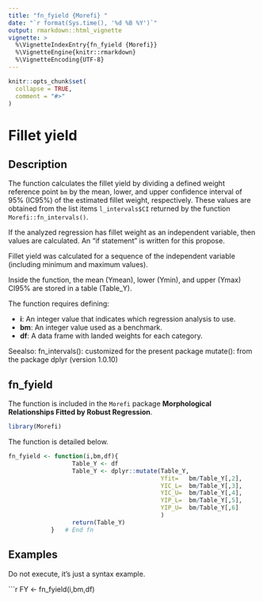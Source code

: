 ```yaml
---
title: "fn_fyield {Morefi} "
date: "`r format(Sys.time(), '%d %B %Y')`"
output: rmarkdown::html_vignette
vignette: >
  %\VignetteIndexEntry{fn_fyield {Morefi}}
  %\VignetteEngine{knitr::rmarkdown}
  %\VignetteEncoding{UTF-8}
---
```


```r
knitr::opts_chunk$set(
  collapse = TRUE,
  comment = "#>"
)
```

# Fillet yield 


## Description


The function calculates the fillet yield by dividing a defined weight reference 
point `bm` by the mean, lower, and upper confidence interval of 95% (IC95%) of 
the estimated fillet weight, respectively. These values are obtained from the 
list items `l_intervals$CI` returned by the function `Morefi::fn_intervals()`.


If the analyzed regression has fillet weight as an independent variable,
then values are calculated. An "if statement" is written for this propose.


Fillet yield was calculated for a sequence of the independent variable
(including minimum and maximum values).


Inside the function, the mean (Ymean), lower (Ymin), and upper (Ymax) CI95%
are stored in a table (Table_Y).


The function requires defining:

 * **i**: An integer value that indicates which regression analysis to use.
 * **bm**: An integer value used as a benchmark.
 * **df**: A data frame with landed weights for each category.
 
 
Seealso: fn_intervals(): customized for the present package
         mutate(): from the package dplyr (version 1.0.10)


## fn_fyield

The function is included in the `Morefi` package **Morphological Relationships Fitted by Robust Regression**.


```r
library(Morefi)
```


The function is detailed below.

```r
fn_fyield <- function(i,bm,df){
                  Table_Y <- df
                  Table_Y <- dplyr::mutate(Table_Y,
                                           Yfit=   bm/Table_Y[,2],
                                           YIC_L=  bm/Table_Y[,3],
                                           YIC_U=  bm/Table_Y[,4],
                                           YIP_L=  bm/Table_Y[,5],
                                           YIP_U=  bm/Table_Y[,6]
                                           )
                  return(Table_Y)
            }   # End fn
```


## Examples

Do not execute, it's just a syntax example.
<!-- Falta describir el ejemplo y que corra.... -->

```r
FY <- fn_fyield(i,bm,df)
